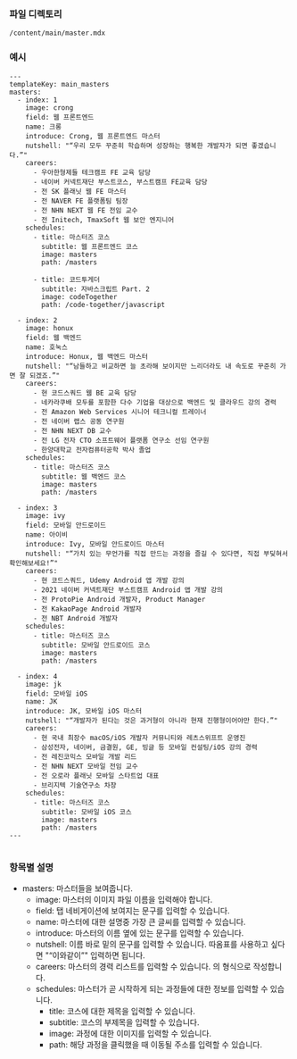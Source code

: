 ### 파일 디렉토리

`/content/main/master.mdx`

### 예시

```
---
templateKey: main_masters
masters:
  - index: 1
    image: crong
    field: 웹 프론트엔드
    name: 크롱
    introduce: Crong, 웹 프론트엔드 마스터
    nutshell: "“우리 모두 꾸준히 학습하며 성장하는 행복한 개발자가 되면 좋겠습니다.”"
    careers:
      - 우아한형제들 테크캠프 FE 교육 담당
      - 네이버 커넥트재단 부스트코스, 부스트캠프 FE교육 담당
      - 전 SK 플래닛 웹 FE 마스터
      - 전 NAVER FE 플랫폼팀 팀장
      - 전 NHN NEXT 웹 FE 전임 교수
      - 전 Initech, TmaxSoft 웹 보안 엔지니어
    schedules:
      - title: 마스터즈 코스
        subtitle: 웹 프론트엔드 코스
        image: masters
        path: /masters

      - title: 코드투게더
        subtitle: 자바스크립트 Part. 2
        image: codeTogether
        path: /code-together/javascript

  - index: 2
    image: honux
    field: 웹 백엔드
    name: 호눅스
    introduce: Honux, 웹 백엔드 마스터
    nutshell: "“남들하고 비교하면 늘 초라해 보이지만 느리더라도 내 속도로 꾸준히 가면 잘 되겠죠.”"
    careers:
      - 현 코드스쿼드 웹 BE 교육 담당
      - 네카라쿠배 모두를 포함한 다수 기업을 대상으로 백엔드 및 클라우드 강의 경력
      - 전 Amazon Web Services 시니어 테크니컬 트레이너
      - 전 네이버 랩스 공동 연구원
      - 전 NHN NEXT DB 교수
      - 전 LG 전자 CTO 소프트웨어 플랫폼 연구소 선임 연구원
      - 한양대학교 전자컴퓨터공학 박사 졸업
    schedules:
      - title: 마스터즈 코스
        subtitle: 웹 백엔드 코스
        image: masters
        path: /masters

  - index: 3
    image: ivy
    field: 모바일 안드로이드
    name: 아이비
    introduce: Ivy, 모바일 안드로이드 마스터
    nutshell: "“가치 있는 무언가를 직접 만드는 과정을 즐길 수 있다면, 직접 부딪혀서 확인해보세요!”"
    careers:
      - 현 코드스쿼드, Udemy Android 앱 개발 강의
      - 2021 네이버 커넥트재단 부스트캠프 Android 앱 개발 강의
      - 전 ProtoPie Android 개발자, Product Manager
      - 전 KakaoPage Android 개발자
      - 전 NBT Android 개발자
    schedules:
      - title: 마스터즈 코스
        subtitle: 모바일 안드로이드 코스
        image: masters
        path: /masters

  - index: 4
    image: jk
    field: 모바일 iOS
    name: JK
    introduce: JK, 모바일 iOS 마스터
    nutshell: "“개발자가 된다는 것은 과거형이 아니라 현재 진행형이어야만 한다.”"
    careers:
      - 현 국내 최장수 macOS/iOS 개발자 커뮤니티와 레츠스위프트 운영진
      - 삼성전자, 네이버, 금결원, GE, 빙글 등 모바일 컨설팅/iOS 강의 경력
      - 전 레진코믹스 모바일 개발 리드
      - 전 NHN NEXT 모바일 전임 교수
      - 전 오로라 플래닛 모바일 스타트업 대표
      - 브리지텍 기술연구소 차장
    schedules:
      - title: 마스터즈 코스
        subtitle: 모바일 iOS 코스
        image: masters
        path: /masters
---


```

### 항목별 설명

- masters: 마스터들을 보여줍니다.
  - image: 마스터의 이미지 파일 이름을 입력해야 합니다.
  - field: 탭 네비게이션에 보여지는 문구를 입력할 수 있습니다.
  - name: 마스터에 대한 설명중 가장 큰 글씨를 입력할 수 있습니다.
  - introduce: 마스터의 이름 옆에 있는 문구를 입력할 수 있습니다.
  - nutshell: 이름 바로 밑의 문구를 입력할 수 있습니다. 따옴표를 사용하고 싶다면 "“이와같이”" 입력하면 됩니다.
  - careers: 마스터의 경력 리스트를 입력할 수 있습니다. 의 형식으로 작성합니다.
  - schedules: 마스터가 곧 시작하게 되는 과정들에 대한 정보를 입력할 수 있습니다.
    - title: 코스에 대한 제목을 입력할 수 있습니다.
    - subtitle: 코스의 부제목을 입력할 수 있습니다.
    - image: 과정에 대한 이미지를 입력할 수 있습니다.
    - path: 해당 과정을 클릭했을 때 이동될 주소를 입력할 수 있습니다.
